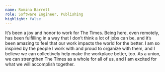 ```yaml
---
name: Romina Barrett
role: Software Engineer, Publishing
highlight: false
---
```

It’s been a joy and honor to work for The Times. Being here, even remotely, has been fulfilling in a way that I don’t think a lot of jobs can be, and it’s been amazing to feel that our work impacts the world for the better. I am so inspired by the people I work with and proud to organize with them, and I believe we can collectively help make the workplace better, too. As a union, we can strengthen The Times as a whole for all of us, and I am excited for what we will accomplish together.
